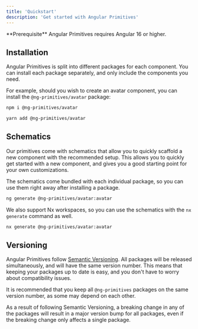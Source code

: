 ```yaml
---
title: 'Quickstart'
description: 'Get started with Angular Primitives'
---
```


<Info>
  **Prerequisite** Angular Primitives requires Angular 16 or higher.
</Info>

## Installation

Angular Primitives is split into different packages for each component.
You can install each package separately, and only include the components you need.

For example, should you wish to create an avatar component, you can install the `@ng-primitives/avatar` package:

<CodeGroup>

```bash npm
npm i @ng-primitives/avatar
```

```bash yarn
yarn add @ng-primitives/avatar
```

</CodeGroup>

## Schematics

Our primitives come with schematics that allow you to quickly scaffold a new component with the recommended setup.
This allows you to quickly get started with a new component, and gives you a good starting point for your own customizations.

The schematics come bundled with each individual package, so you can use them right away after installing a package.

```bash
ng generate @ng-primitives/avatar:avatar
```

We also support Nx workspaces, so you can use the schematics with the `nx generate` command as well.

```bash
nx generate @ng-primitives/avatar:avatar
```

## Versioning

Angular Primitives follow [Semantic Versioning](https://semver.org/).
All packages will be released simultaneously, and will have the same version number.
This means that keeping your packages up to date is easy, and you don't have to worry about compatibility issues.

It is recommended that you keep all `@ng-primitives` packages on the same version number, as some may depend on each other.

As a result of following Semantic Versioning, a breaking change in any of the packages will result in a major version bump for all packages,
even if the breaking change only affects a single package.
